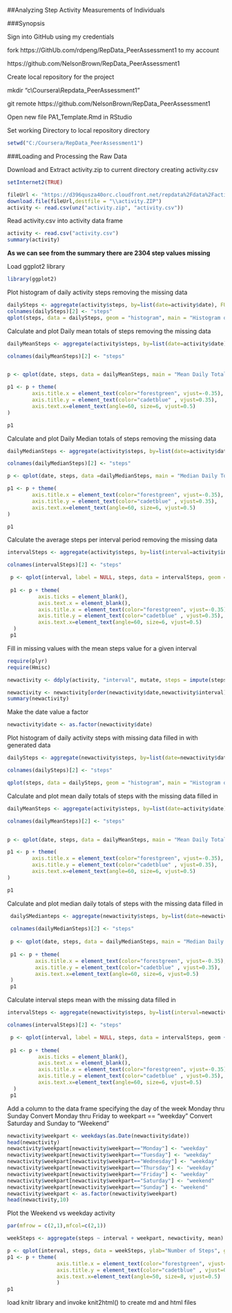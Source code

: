 
##Analyzing Step Activity Measurements of Individuals

###Synopsis

Sign into GitHub using my credentials

fork https://GithUb.com/rdpeng/RepData_PeerAssessment1 to my account

https://github.com/NelsonBrown/RepData_PeerAssessment1

Create local repository for the project

mkdir "c\\Coursera\\Repdata_PeerAssessment1"

git remote https://github.com/NelsonBrown/RepData_PeerAssessment1

Open new file PA1_Template.Rmd in RStudio

Set working Directory to local repository directory

```r
setwd("C:/Coursera/RepData_PeerAssessment1")
```
###Loading and Processing the Raw Data


Download and Extract activity.zip to current directory creating activity.csv  

```r
setInternet2(TRUE)

fileUrl <- "https://d396qusza40orc.cloudfront.net/repdata%2Fdata%2Factivity.zip?accessType=DOWNLOAD"
download.file(fileUrl,destfile = "\\activity.ZIP")
activity <- read.csv(unz("activity.zip", "activity.csv"))
```

Read activity.csv into activity data frame

```r
activity <- read.csv("activity.csv")
summary(activity)  
```

**As we can see from the summary there are 2304 step values missing**

Load ggplot2 library

```r
library(ggplot2)
```

Plot histogram of daily activity steps removing the missing data

```r
dailySteps <- aggregate(activity$steps, by=list(date=activity$date), FUN=sum, na.rm=TRUE)
colnames(dailySteps)[2] <- "steps"
qplot(steps, data = dailySteps, geom = "histogram", main = "Histogram of Daily Totals with missing data ignored", )
```

Calculate and plot Daily mean totals of steps removing the missing data
  
```r

dailyMeanSteps <- aggregate(activity$steps, by=list(date=activity$date), FUN=mean, na.rm=TRUE)

colnames(dailyMeanSteps)[2] <- "steps"


p <- qplot(date, steps, data = dailyMeanSteps, main = "Mean Daily Totals with missing data ignored", geom = c("point"), method = "lm", ylab="Step Total", xlab="Interval" )

p1 <- p + theme(
        axis.title.x = element_text(color="forestgreen", vjust=-0.35),
        axis.title.y = element_text(color="cadetblue" , vjust=0.35),   
        axis.text.x=element_text(angle=60, size=6, vjust=0.5)
)

p1
```

Calculate and plot Daily Median totals of steps removing the missing data
  
```r

dailyMedianSteps <- aggregate(activity$steps, by=list(date=activity$date), FUN=median, na.rm=TRUE)

colnames(dailyMedianSteps)[2] <- "steps"

p <- qplot(date, steps, data =dailyMedianSteps, main = "Median Daily Totals with missing data ignored", geom = "point", ylab="Steps", xlab="Interval")

p1 <- p + theme(
        axis.title.x = element_text(color="forestgreen", vjust=-0.35),
        axis.title.y = element_text(color="cadetblue" , vjust=0.35),   
        axis.text.x=element_text(angle=60, size=6, vjust=0.5)
)

p1
```

Calculate the average steps per interval period removing the missing data

```r

intervalSteps <- aggregate(activity$steps, by=list(interval=activity$interval), FUN=mean, na.rm=TRUE)

colnames(intervalSteps)[2] <- "steps"

 p <- qplot(interval, label = NULL, steps, data = intervalSteps, geom = "line", type = "1", main = "Daily Interval Totals with missing data ignored", ylab="Total Steps", xlab="By Interval")
 
 p1 <- p + theme(
          axis.ticks = element_blank(),
          axis.text.x = element_blank(),
          axis.title.x = element_text(color="forestgreen", vjust=-0.35),
          axis.title.y = element_text(color="cadetblue" , vjust=0.35),   
          axis.text.x=element_text(angle=60, size=6, vjust=0.5)
  )
 p1
```  

Fill in missing values with the mean steps value for a given interval  

```r

require(plyr)
require(Hmisc)

newactivity <- ddply(activity, "interval", mutate, steps = impute(steps, mean))

newactivity <- newactivity[order(newactivity$date,newactivity$interval),]
summary(newactivity)
```

Make the date value a factor

```r
newactivity$date <- as.factor(newactivity$date)
```

Plot histogram of daily activity steps with missing data filled in with generated data

```r
dailySteps <- aggregate(newactivity$steps, by=list(date=newactivity$date), FUN=sum)

colnames(dailySteps)[2] <- "steps"

qplot(steps, data = dailySteps, geom = "histogram", main = "Histogram of Daily Totals with No missing data", )
```

Calculate and plot mean daily totals of steps with the missing data filled in 

```r

dailyMeanSteps <- aggregate(activity$steps, by=list(date=activity$date), FUN=mean)

colnames(dailyMeanSteps)[2] <- "steps"


p <- qplot(date, steps, data = dailyMeanSteps, main = "Mean Daily Totals with no missing data", geom = "point", method = "lm", ylab="Daily Mean Steps", )

p1 <- p + theme(
        axis.title.x = element_text(color="forestgreen", vjust=-0.35),
        axis.title.y = element_text(color="cadetblue" , vjust=0.35),   
        axis.text.x=element_text(angle=60, size=6, vjust=0.5)
)

p1
````


Calculate and plot median daily totals of steps with the missing data filled in 

```r

 dailySMedianteps <- aggregate(newactivity$steps, by=list(date=newactivity$date), FUN=median)
 
 colnames(dailyMedianSteps)[2] <- "steps"
 
 p <- qplot(date, steps, data = dailyMedianSteps, main = "Median Daily Totals with no missing data", geom = "point", method = "lm", ylab="Daily Median Steps", )
 
 p1 <- p + theme(
         axis.title.x = element_text(color="forestgreen", vjust=-0.35),
         axis.title.y = element_text(color="cadetblue" , vjust=0.35),   
         axis.text.x=element_text(angle=60, size=6, vjust=0.5)
 )
 p1
```

Calculate interval steps mean with the missing data filled in

```r

intervalSteps <- aggregate(newactivity$steps, by=list(interval=newactivity$interval), FUN=mean)

colnames(intervalSteps)[2] <- "steps"

 p <- qplot(interval, label = NULL, steps, data = intervalSteps, geom + "line", type = "1", ylab="Steps", main = "Daily Interval Totals with no missing data", xlab="Interval", )
 
 p1 <- p + theme(
          axis.ticks = element_blank(),
          axis.text.x = element_blank(),
          axis.title.x = element_text(color="forestgreen", vjust=-0.35),
          axis.title.y = element_text(color="cadetblue" , vjust=0.35),   
          axis.text.x=element_text(angle=60, size=6, vjust=0.5)
  )
 p1
```

Add a column to the data frame specifying the day of the week
 Monday thru Sunday
 Convert Monday thru Friday to weekpart == "weekday"
 Convert Saturday and Sunday to "Weekend"

```r
newactivity$weekpart <- weekdays(as.Date(newactivity$date))
head(newactivity)
newactivity$weekpart[newactivity$weekpart=="Monday"] <- "weekday"
newactivity$weekpart[newactivity$weekpart=="Tuesday"] <- "weekday"
newactivity$weekpart[newactivity$weekpart=="Wednesday"] <- "weekday"
newactivity$weekpart[newactivity$weekpart=="Thursday"] <- "weekday"
newactivity$weekpart[newactivity$weekpart=="Friday"] <- "weekday"
newactivity$weekpart[newactivity$weekpart=="Saturday"] <- "weekend"
newactivity$weekpart[newactivity$weekpart=="Sunday"] <- "weekend"
newactivity$weekpart <- as.factor(newactivity$weekpart)
head(newactivity,10)
```

Plot the Weekend vs weekday activity

```r

par(mfrow = c(2,1),mfcol=c(2,1))

weekSteps <- aggregate(steps ~ interval + weekpart, newactivity, mean)

p <- qplot(interval, steps, data = weekSteps, ylab="Number of Steps", geom = "line", type ="l", facets = weekpart ~ .)
p1 <- p + theme(
                axis.title.x = element_text(color="forestgreen", vjust=-0.35),
                axis.title.y = element_text(color="cadetblue" , vjust=0.35),   
                axis.text.x=element_text(angle=50, size=8, vjust=0.5)
                )
p1
```  
load knitr library and invoke knit2html() to create md and html files 


 